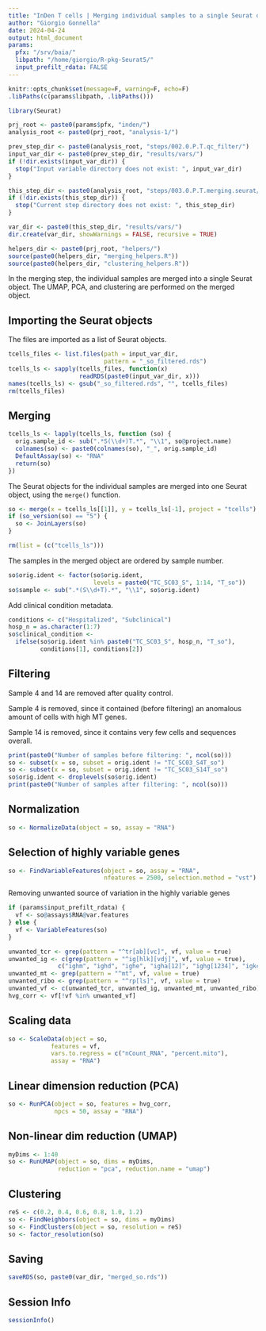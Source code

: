 ```yaml
---
title: "InDen T cells | Merging individual samples to a single Seurat object"
author: "Giorgio Gonnella"
date: 2024-04-24
output: html_document
params:
  pfx: "/srv/baia/"
  libpath: "/home/giorgio/R-pkg-Seurat5/"
  input_prefilt_rdata: FALSE
---
```


```r
knitr::opts_chunk$set(message=F, warning=F, echo=F)
.libPaths(c(params$libpath, .libPaths()))

library(Seurat)

prj_root <- paste0(params$pfx, "inden/")
analysis_root <- paste0(prj_root, "analysis-1/")

prev_step_dir <- paste0(analysis_root, "steps/002.0.P.T.qc_filter/")
input_var_dir <- paste0(prev_step_dir, "results/vars/")
if (!dir.exists(input_var_dir)) {
  stop("Input variable directory does not exist: ", input_var_dir)
}

this_step_dir <- paste0(analysis_root, "steps/003.0.P.T.merging.seurat/")
if (!dir.exists(this_step_dir)) {
  stop("Current step directory does not exist: ", this_step_dir)
}

var_dir <- paste0(this_step_dir, "results/vars/")
dir.create(var_dir, showWarnings = FALSE, recursive = TRUE)

helpers_dir <- paste0(prj_root, "helpers/")
source(paste0(helpers_dir, "merging_helpers.R"))
source(paste0(helpers_dir, "clustering_helpers.R"))
```

In the merging step, the individual samples are merged into a single
Seurat object. The UMAP, PCA, and clustering are performed on the merged
object.

## Importing the Seurat objects

The files are imported as a list of Seurat objects.

```r
tcells_files <- list.files(path = input_var_dir,
                           pattern = "_so_filtered.rds")
tcells_ls <- sapply(tcells_files, function(x)
                    readRDS(paste0(input_var_dir, x)))
names(tcells_ls) <- gsub("_so_filtered.rds", "", tcells_files)
rm(tcells_files)
```

## Merging

```r
tcells_ls <- lapply(tcells_ls, function (so) {
  orig.sample_id <- sub(".*S(\\d+)T.*", "\\1", so@project.name)
  colnames(so) <- paste0(colnames(so), "_", orig.sample_id)
  DefaultAssay(so) <- "RNA"
  return(so)
})
```

The Seurat objects for the individual samples are merged
into one Seurat object, using the `merge()` function.

```r
so <- merge(x = tcells_ls[[1]], y = tcells_ls[-1], project = "tcells")
if (so_version(so) == "5") {
  so <- JoinLayers(so)
}

rm(list = (c("tcells_ls")))
```

The samples in the merged object are ordered by sample number.

```r
so$orig.ident <- factor(so$orig.ident,
                        levels = paste0("TC_SC03_S", 1:14, "T_so"))
so$sample <- sub(".*(S\\d+T).*", "\\1", so$orig.ident)
```

Add clinical condition metadata.

```r
conditions <- c("Hospitalized", "Subclinical")
hosp_n = as.character(1:7)
so$clinical_condition <-
  ifelse(so$orig.ident %in% paste0("TC_SC03_S", hosp_n, "T_so"),
         conditions[1], conditions[2])
```

## Filtering

Sample 4 and 14 are removed after quality control.

Sample 4 is removed, since it contained (before filtering) an anomalous amount
of cells with high MT genes.

Sample 14 is removed, since it contains very few cells and sequences overall.

```r
print(paste0("Number of samples before filtering: ", ncol(so)))
so <- subset(x = so, subset = orig.ident != "TC_SC03_S4T_so")
so <- subset(x = so, subset = orig.ident != "TC_SC03_S14T_so")
so$orig.ident <- droplevels(so$orig.ident)
print(paste0("Number of samples after filtering: ", ncol(so)))
```

## Normalization

```r
so <- NormalizeData(object = so, assay = "RNA")
```

## Selection of highly variable genes

```r
so <- FindVariableFeatures(object = so, assay = "RNA",
                           nfeatures = 2500, selection.method = "vst")
```

Removing unwanted source of variation in the highly variable genes

```r
if (params$input_prefilt_rdata) {
  vf <- so@assays$RNA@var.features
} else {
  vf <- VariableFeatures(so)
}

unwanted_tcr <- grep(pattern = "^tr[ab][vc]", vf, value = true)
unwanted_ig <- c(grep(pattern = "^ig[hlk][vdj]", vf, value = true),
              c("ighm", "ighd", "ighe", "igha[12]", "ighg[1234]", "igkc", "iglc[1234567]", "ac233755.1"))
unwanted_mt <- grep(pattern = "^mt", vf, value = true)
unwanted_ribo <- grep(pattern = "^rp[ls]", vf, value = true)
unwanted_vf <- c(unwanted_tcr, unwanted_ig, unwanted_mt, unwanted_ribo)
hvg_corr <- vf[!vf %in% unwanted_vf]
```

## Scaling data

```r
so <- ScaleData(object = so,
            features = vf,
            vars.to.regress = c("nCount_RNA", "percent.mito"),
            assay = "RNA")
```

## Linear dimension reduction (PCA)

```r
so <- RunPCA(object = so, features = hvg_corr,
             npcs = 50, assay = "RNA")
```

## Non-linear dim reduction (UMAP)

```r
myDims <- 1:40
so <- RunUMAP(object = so, dims = myDims,
              reduction = "pca", reduction.name = "umap")
```

## Clustering

```r
reS <- c(0.2, 0.4, 0.6, 0.8, 1.0, 1.2)
so <- FindNeighbors(object = so, dims = myDims)
so <- FindClusters(object = so, resolution = reS)
so <- factor_resolution(so)
```

## Saving

```r
saveRDS(so, paste0(var_dir, "merged_so.rds"))
```

## Session Info

```r
sessionInfo()
```
